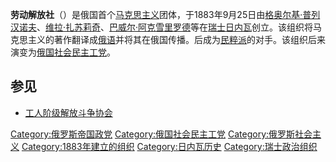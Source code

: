 {{Expand language|ru}}{{unreferenced|time=2013-05-27T07:37:06+00:00}}
'''劳动解放社'''（{{lang-ru|Освобождение труда}}）是俄国首个[[马克思主义|马克思主义]]团体，于1883年9月25日由[[格奥尔基·普列汉诺夫|格奥尔基·普列汉诺夫]]、[[维拉·扎苏莉奇|维拉·扎苏莉奇]]、[[巴威尔·阿克雪里罗德|巴威尔·阿克雪里罗德]]等在[[瑞士|瑞士]][[日内瓦|日内瓦]]创立。该组织将马克思主义的著作翻译成[[俄语|俄语]]并将其在俄国传播。后成为[[民粹派|民粹派]]的对手。该组织后来演变为[[俄国社会民主工党|俄国社会民主工党]]。

==参见==
*[[工人阶级解放斗争协会|工人阶级解放斗争协会]]
[[Category:俄罗斯帝国政党|Category:俄罗斯帝国政党]]
[[Category:俄国社会民主工党|Category:俄国社会民主工党]]
[[Category:俄罗斯社会主义|Category:俄罗斯社会主义]]
[[Category:1883年建立的组织|Category:1883年建立的组织]]
[[Category:日内瓦历史|Category:日内瓦历史]]
[[Category:瑞士政治组织|Category:瑞士政治组织]]